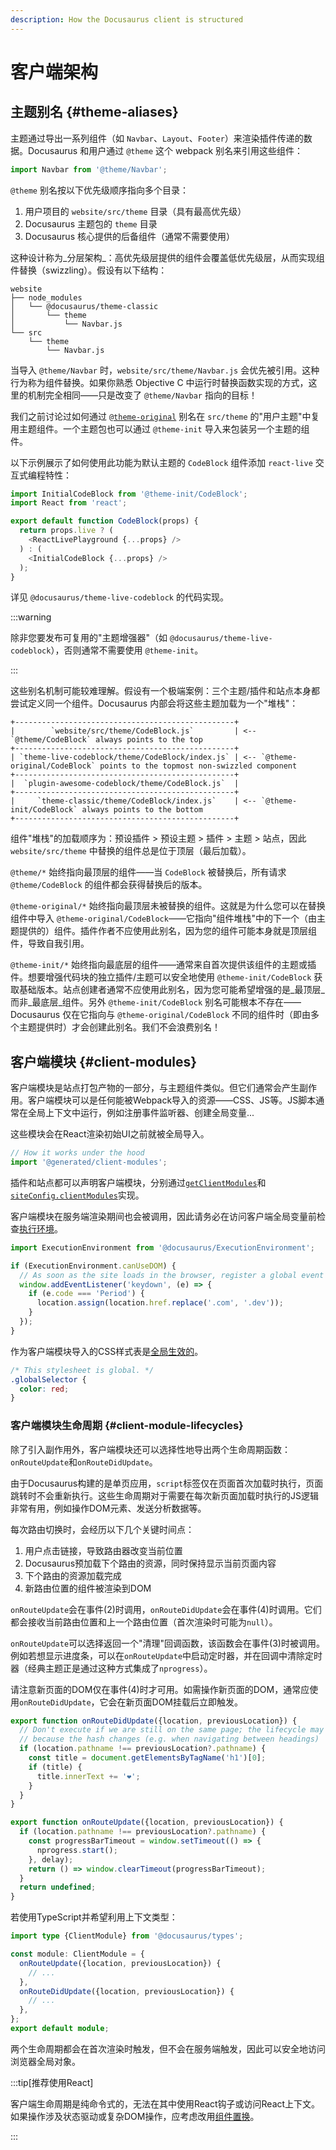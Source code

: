 ```yaml
---
description: How the Docusaurus client is structured
---
```


# 客户端架构

## 主题别名 {#theme-aliases}

主题通过导出一系列组件（如 `Navbar`、`Layout`、`Footer`）来渲染插件传递的数据。Docusaurus 和用户通过 `@theme` 这个 webpack 别名来引用这些组件：

```js
import Navbar from '@theme/Navbar';
```

`@theme` 别名按以下优先级顺序指向多个目录：

1. 用户项目的 `website/src/theme` 目录（具有最高优先级）
2. Docusaurus 主题包的 `theme` 目录
3. Docusaurus 核心提供的后备组件（通常不需要使用）

这种设计称为_分层架构_：高优先级层提供的组件会覆盖低优先级层，从而实现组件替换（swizzling）。假设有以下结构：

```
website
├── node_modules
│   └── @docusaurus/theme-classic
│       └── theme
│           └── Navbar.js
└── src
    └── theme
        └── Navbar.js
```

当导入 `@theme/Navbar` 时，`website/src/theme/Navbar.js` 会优先被引用。这种行为称为组件替换。如果你熟悉 Objective C 中运行时替换函数实现的方式，这里的机制完全相同——只是改变了 `@theme/Navbar` 指向的目标！

我们之前讨论过如何通过 [`@theme-original`](../swizzling.mdx#wrapping) 别名在 `src/theme` 的"用户主题"中复用主题组件。一个主题包也可以通过 `@theme-init` 导入来包装另一个主题的组件。

以下示例展示了如何使用此功能为默认主题的 `CodeBlock` 组件添加 `react-live` 交互式编程特性：

```js
import InitialCodeBlock from '@theme-init/CodeBlock';
import React from 'react';

export default function CodeBlock(props) {
  return props.live ? (
    <ReactLivePlayground {...props} />
  ) : (
    <InitialCodeBlock {...props} />
  );
}
```

详见 `@docusaurus/theme-live-codeblock` 的代码实现。

:::warning

除非您要发布可复用的"主题增强器"（如 `@docusaurus/theme-live-codeblock`），否则通常不需要使用 `@theme-init`。

:::

这些别名机制可能较难理解。假设有一个极端案例：三个主题/插件和站点本身都尝试定义同一个组件。Docusaurus 内部会将这些主题加载为一个"堆栈"：

```text
+-------------------------------------------------+
|        `website/src/theme/CodeBlock.js`         | <-- `@theme/CodeBlock` always points to the top
+-------------------------------------------------+
| `theme-live-codeblock/theme/CodeBlock/index.js` | <-- `@theme-original/CodeBlock` points to the topmost non-swizzled component
+-------------------------------------------------+
|  `plugin-awesome-codeblock/theme/CodeBlock.js`  |
+-------------------------------------------------+
|     `theme-classic/theme/CodeBlock/index.js`    | <-- `@theme-init/CodeBlock` always points to the bottom
+-------------------------------------------------+
```

组件"堆栈"的加载顺序为：预设插件 > 预设主题 > 插件 > 主题 > 站点，因此 `website/src/theme` 中替换的组件总是位于顶层（最后加载）。

`@theme/*` 始终指向最顶层的组件——当 `CodeBlock` 被替换后，所有请求 `@theme/CodeBlock` 的组件都会获得替换后的版本。

`@theme-original/*` 始终指向最顶层未被替换的组件。这就是为什么您可以在替换组件中导入 `@theme-original/CodeBlock`——它指向"组件堆栈"中的下一个（由主题提供的）组件。插件作者不应使用此别名，因为您的组件可能本身就是顶层组件，导致自我引用。

`@theme-init/*` 始终指向最底层的组件——通常来自首次提供该组件的主题或插件。想要增强代码块的独立插件/主题可以安全地使用 `@theme-init/CodeBlock` 获取基础版本。站点创建者通常不应使用此别名，因为您可能希望增强的是_最顶层_而非_最底层_组件。另外 `@theme-init/CodeBlock` 别名可能根本不存在——Docusaurus 仅在它指向与 `@theme-original/CodeBlock` 不同的组件时（即由多个主题提供时）才会创建此别名。我们不会浪费别名！

## 客户端模块 {#client-modules}

客户端模块是站点打包产物的一部分，与主题组件类似。但它们通常会产生副作用。客户端模块可以是任何能被Webpack导入的资源——CSS、JS等。JS脚本通常在全局上下文中运行，例如注册事件监听器、创建全局变量...

这些模块会在React渲染初始UI之前就被全局导入。

```js title="@docusaurus/core/App.tsx"
// How it works under the hood
import '@generated/client-modules';
```

插件和站点都可以声明客户端模块，分别通过[`getClientModules`](../api/plugin-methods/lifecycle-apis.mdx#getClientModules)和[`siteConfig.clientModules`](../api/docusaurus.config.js.mdx#clientModules)实现。

客户端模块在服务端渲染期间也会被调用，因此请务必在访问客户端全局变量前检查[执行环境](./ssg.mdx#escape-hatches)。

```js title="mySiteGlobalJs.js"
import ExecutionEnvironment from '@docusaurus/ExecutionEnvironment';

if (ExecutionEnvironment.canUseDOM) {
  // As soon as the site loads in the browser, register a global event listener
  window.addEventListener('keydown', (e) => {
    if (e.code === 'Period') {
      location.assign(location.href.replace('.com', '.dev'));
    }
  });
}
```

作为客户端模块导入的CSS样式表是[全局生效的](../styling-layout.mdx#global-styles)。

```css title="mySiteGlobalCss.css"
/* This stylesheet is global. */
.globalSelector {
  color: red;
}
```

### 客户端模块生命周期 {#client-module-lifecycles}

除了引入副作用外，客户端模块还可以选择性地导出两个生命周期函数：`onRouteUpdate`和`onRouteDidUpdate`。

由于Docusaurus构建的是单页应用，`script`标签仅在页面首次加载时执行，页面跳转时不会重新执行。这些生命周期对于需要在每次新页面加载时执行的JS逻辑非常有用，例如操作DOM元素、发送分析数据等。

每次路由切换时，会经历以下几个关键时间点：

1. 用户点击链接，导致路由器改变当前位置
2. Docusaurus预加载下个路由的资源，同时保持显示当前页面内容
3. 下个路由的资源加载完成
4. 新路由位置的组件被渲染到DOM

`onRouteUpdate`会在事件(2)时调用，`onRouteDidUpdate`会在事件(4)时调用。它们都会接收当前路由位置和上一个路由位置（首次渲染时可能为`null`）。

`onRouteUpdate`可以选择返回一个"清理"回调函数，该函数会在事件(3)时被调用。例如若想显示进度条，可以在`onRouteUpdate`中启动定时器，并在回调中清除定时器（经典主题正是通过这种方式集成了`nprogress`）。

请注意新页面的DOM仅在事件(4)时才可用。如需操作新页面的DOM，通常应使用`onRouteDidUpdate`，它会在新页面DOM挂载后立即触发。

```js title="myClientModule.js"
export function onRouteDidUpdate({location, previousLocation}) {
  // Don't execute if we are still on the same page; the lifecycle may be fired
  // because the hash changes (e.g. when navigating between headings)
  if (location.pathname !== previousLocation?.pathname) {
    const title = document.getElementsByTagName('h1')[0];
    if (title) {
      title.innerText += '❤️';
    }
  }
}

export function onRouteUpdate({location, previousLocation}) {
  if (location.pathname !== previousLocation?.pathname) {
    const progressBarTimeout = window.setTimeout(() => {
      nprogress.start();
    }, delay);
    return () => window.clearTimeout(progressBarTimeout);
  }
  return undefined;
}
```

若使用TypeScript并希望利用上下文类型：

```ts title="myClientModule.ts"
import type {ClientModule} from '@docusaurus/types';

const module: ClientModule = {
  onRouteUpdate({location, previousLocation}) {
    // ...
  },
  onRouteDidUpdate({location, previousLocation}) {
    // ...
  },
};
export default module;
```

两个生命周期都会在首次渲染时触发，但不会在服务端触发，因此可以安全地访问浏览器全局对象。

:::tip[推荐使用React]

客户端生命周期是纯命令式的，无法在其中使用React钩子或访问React上下文。如果操作涉及状态驱动或复杂DOM操作，应考虑改用[组件置换](../swizzling.mdx)。

:::